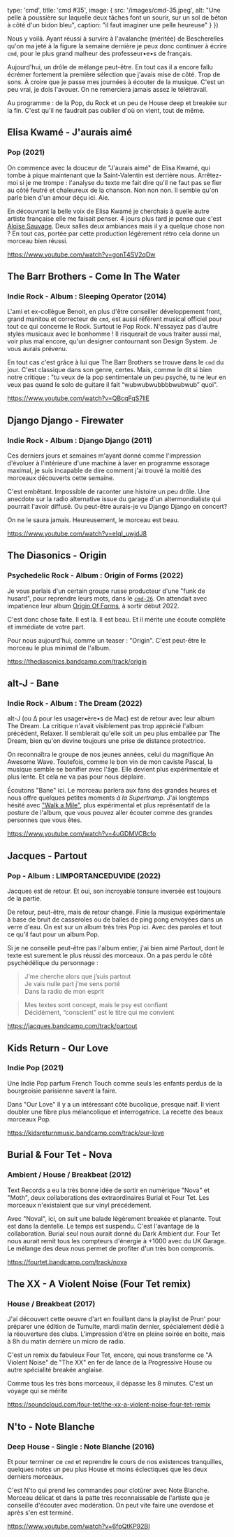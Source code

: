 

  type: 'cmd',
  title: 'cmd #35',
  image: {
    src: '/images/cmd-35.jpeg',
    alt: "Une pelle à poussière sur laquelle deux tâches font un sourir, sur un sol de béton à côté d'un bidon bleu",
    caption: "il faut imaginer une pelle heureuse"
  }
}) 


Nous y voilà. Ayant réussi à survire à l'avalanche (méritée) de Bescherelles
qu'on ma jeté à la figure la semaine dernière je peux donc continuer à écrire
`cmd`, pour le plus grand malheur des professeur•e•s de français.

Aujourd'hui, un drôle de mélange peut-être. En tout cas il a encore fallu
écrémer fortement la première sélection que j'avais mise de côté. Trop de sons.
À croire que je passe mes journées à écouter de la musique. C'est un peu vrai,
je dois l'avouer. On ne remerciera jamais assez le télétravail.

Au programme : de la Pop, du Rock et un peu de House deep et breakée sur la fin.
C'est qu'il ne faudrait pas oublier d'où on vient, tout de même.



## Elisa Kwamé - J'aurais aimé

### Pop (2021)

On commence avec la douceur de "J'aurais aimé" de Elisa Kwamé, qui tombe à pique
maintenant que la Saint-Valentin est derrière nous. Arrêtez-moi si je me trompe
: l'analyse du texte me fait dire qu'il ne faut pas se fier au côté feutré et
chaleureux de la chanson. Non non non. Il semble qu'on parle bien d'un amour
déçu ici. Aie.

En découvrant la belle voix de Elisa Kwamé je cherchais à quelle autre artiste
française elle me faisait penser. 4 jours plus tard je pense que c'est [Aloïse
Sauvage](https://www.youtube.com/watch?v=IutQQYH8aPA). Deux salles deux
ambiances mais il y a quelque chose non ? En tout cas, portée par cette
production légèrement rétro cela donne un morceau bien réussi.

https://www.youtube.com/watch?v=gonT4SV2qDw



## The Barr Brothers - Come In The Water

### Indie Rock - Album : Sleeping Operator (2014)

L'ami et ex-collègue Benoit, en plus d'être conseiller développement front,
grand manitou et correcteur de `cmd`, est aussi référent musical officiel pour
tout ce qui concerne le Rock. Surtout le Pop Rock. N'essayez pas d'autre styles
musicaux avec le bonhomme ! Il risquerait de vous traiter aussi mal, voir plus
mal encore, qu'un designer contournant son Design System. Je vous aurais
prévenu.

En tout cas c'est grâce à lui que The Barr Brothers se trouve dans le `cmd` du
jour. C'est classique dans son genre, certes. Mais, comme le dit si bien notre
critique : "tu veux de la pop sentimentale un peu psyché, tu ne leur en veux pas
quand le solo de guitare il fait “wubwubwubbbbwubwub” quoi". 

https://www.youtube.com/watch?v=QBcqFqS7llE



## Django Django - Firewater

### Indie Rock - Album : Django Django (2011)

Ces derniers jours et semaines m'ayant donné comme l'impression d'évoluer à
l'intérieure d'une machine à laver en programme essorage maximal, je suis
incapable de dire comment j'ai trouvé la moitié des morceaux découverts cette
semaine.

C'est embêtant. Impossible de raconter une histoire un peu drôle. Une anecdote
sur la radio alternative issue du garage d'un altermondialiste qui pourrait
l'avoir diffusé. Ou peut-être aurais-je vu Django Django en concert?

On ne le saura jamais. Heureusement, le morceau est beau.

https://www.youtube.com/watch?v=eIqI_uwjdJ8



## The Diasonics - Origin

### Psychedelic Rock - Album : Origin of Forms (2022)

Je vous parlais d'un certain groupe russe producteur d'une "funk de husard",
pour reprendre leurs mots, dans le
[`cmd-26`](https://cmd.wuips.com/post/2021-12-17-cmd-26). On attendait avec
impatience leur album [Origin Of
Forms](https://thediasonics.bandcamp.com/album/origin-of-forms), à sortir début
2022. 

C'est donc chose faite. Il est là. Il est beau. Et il mérite une écoute complète
et immédiate de votre part.

Pour nous aujourd'hui, comme un teaser : "Origin". C'est peut-être le morceau le
plus minimal de l'album.

https://thediasonics.bandcamp.com/track/origin



## alt-J - Bane

### Indie Rock - Album : The Dream (2022)

alt-J (ou ∆ pour les usager•ère•s de Mac) est de retour avec leur album The
Dream. La critique n'avait visiblement pas trop apprécié l'album précédent,
Relaxer. Il semblerait qu'elle soit un peu plus emballée par The Dream, bien
qu'on devine toujours une prise de distance protectrice. 

On reconnaîtra le groupe de nos jeunes années, celui du magnifique An Awesome
Wave. Toutefois, comme le bon vin de mon caviste Pascal, la musique semble se
bonifier avec l'âge. Elle devient plus expérimentale et plus lente. Et cela ne
va pas pour nous déplaire.

Écoutons "Bane" ici. Le morceau parlera aux fans des grandes heures et nous
offre quelques petites moments _à la Supertramp_. J'ai longtemps hésité avec
["Walk a Mile"](https://www.youtube.com/watch?v=QE1PraED6Pk), plus expérimental
et plus représentatif de la posture de l'album, que vous pouvez aller écouter
comme des grandes personnes que vous êtes.

https://www.youtube.com/watch?v=4uGDMVCBcfo



## Jacques - Partout

### Pop - Album : LIMPORTANCEDUVIDE (2022)

Jacques est de retour. Et oui, son incroyable tonsure inversée est toujours de
la partie.

De retour, peut-être, mais de retour changé. Finie la musique expérimentale à
base de bruit de casseroles ou de balles de ping pong envoyées dans un verre
d'eau. On est sur un album très très Pop ici. Avec des paroles et tout ce qu'il
faut pour un album Pop.

Si je ne conseille peut-être pas l'album entier, j'ai bien aimé Partout, dont le
texte est surement le plus réussi des morceaux. On a pas perdu le côté
psychédélique du personnage :

> J’me cherche alors que j’suis partout<br />
> Je vais nulle part j’me sens porté<br />
> Dans la radio de mon esprit<br />

> Mes textes sont concept, mais le psy est confiant<br />
> Décidément, “conscient” est le titre qui me convient<br />

https://jacques.bandcamp.com/track/partout



## Kids Return - Our Love

### Indie Pop (2021)

Une Indie Pop parfum French Touch comme seuls les enfants perdus de la
bourgeoisie parisienne savent la faire.

Dans "Our Love" Il y a un intéressant côté bucolique, presque naïf. Il vient
doubler une fibre plus mélancolique et interrogatrice. La recette des beaux
morceaux Pop.

https://kidsreturnmusic.bandcamp.com/track/our-love



## Burial & Four Tet - Nova

### Ambient / House / Breakbeat (2012)

Text Records a eu la très bonne idée de sortir en numérique "Nova" et "Moth",
deux collaborations des extraordinaires Burial et Four Tet. Les morceaux
n'existaient que sur vinyl précédement.

Avec "Noval", ici, on suit une balade légèrement breakée et planante. Tout est
dans la dentelle. Le temps est suspendu. C'est l'avantage de la collaboration.
Burial seul nous aurait donné du Dark Ambient dur. Four Tet nous aurait remit
tous les compteurs d'énergie à +1000 avec du UK Garage. Le mélange des deux nous
permet de profiter d'un très bon compromis. 

https://fourtet.bandcamp.com/track/nova



## The XX - A Violent Noise (Four Tet remix)

### House / Breakbeat (2017)

J'ai découvert cette oeuvre d'art en fouillant dans la playlist de Prun' pour
préparer une édition de Tumulte, mardi matin dernier, spécialement dédié à la
réouverture des clubs. L'impression d'être en pleine soirée en boite, mais à 8h
du matin derrière un micro de radio.

C'est un remix du fabuleux Four Tet, encore, qui nous transforme ce "A Violent
Noise" de "The XX" en fer de lance de la Progressive House ou autre spécialité
breakée anglaise.

Comme tous les très bons morceaux, il dépasse les 8 minutes. C'est un voyage qui
se mérite

https://soundcloud.com/four-tet/the-xx-a-violent-noise-four-tet-remix




## N'to - Note Blanche

### Deep House - Single : Note Blanche (2016)

Et pour terminer ce `cmd` et reprendre le cours de nos existences tranquilles,
quelques notes un peu plus House et moins éclectiques que les deux derniers
morceaux.

C'est N'to qui prend les commandes pour clotûrer avec Note Blanche. Morceau
délicat et dans la patte très reconnaissable de l'artiste que je conseille
d'écouter avec modération. On peut vite faire une overdose et après s'en est
terminé.

https://www.youtube.com/watch?v=6fpQtKP92BI


